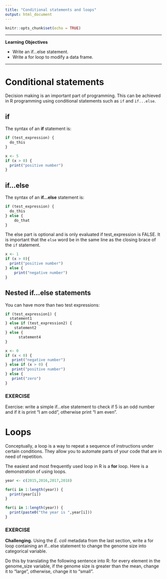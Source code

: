 ```yaml
---
title: "Conditional statements and loops"
output: html_document
---
```


```r
knitr::opts_chunk$set(echo = TRUE)
```

---

<div class="boxobj">
<strong>Learning Objectives</strong>

*  Write an if...else statement.
*  Write a for loop to modify a data frame.
</div>

---

# Conditional statements

Decision making is an important part of programming. This can be achieved in R programming using conditional statements such as `if` and `if...else`.

## if

The syntax of an <b>if</b> statement is:
```r
if (test_expression) {
  do_this
}
```
```r
x <- 5
if (x > 0) {
  print("positive number")
}
```

## if...else

The syntax of an <b>if...else</b> statement is:
```r
if (test_expression) {
  do_this
} else {
    do_that
}
```
The else part is optional and is only evaluated if test_expression is FALSE. It is important that the `else` word be in the same line as the closing brace of the `if` statement.

```  r
x <- 1
if (x > 0){
  print("positive number")
} else {
    print("negative number")
}
```

## Nested if...else statements

You can have more than two test expressions:
```r
if (test_expression1) { 
  statement1
} else if (test_expression2) {
    statement2
} else {
      statement4
}
```
```r
x <- 0
if (x < 0) {
   print("negative number")
} else if (x > 0) {
   print("positive number")
} else {
   print("zero")
}  
```

<div class="box">
### EXERCISE
Exercise: write a simple if...else statement to check if 5 is an odd number and if it is print "I am odd", otherwise print "I am even".
</div>

<!-- Solution -->
<!-- x <- 5 -->
<!-- if ((x %% 2) != 0) { -->
<!--   print("I am odd") -->
<!-- } else { -->
<!--   print("I am even") -->
<!-- } -->

# Loops

Conceptually, a loop is a way to repeat a sequence of instructions under certain conditions. They allow you to automate parts of your code that are in need of repetition.

The easiest and most frequently used loop in R is a <b>for</b> loop. Here is a demonstration of using loops.

```r
year <- c(2015,2016,2017,2018)

for(i in 1:length(year)) {
  print(year[i])
}

for(i in 1:length(year)) {
  print(paste0("the year is ",year[i]))
}
```

<div class="box">
### EXERCISE
**Challenging.** Using the *E. coli* metadata from the last section, write a for loop containing an if...else statement to change the genome size into categorical variable. 

Do this by translating the following sentence into R: for every element in the genome_size variable, if the genome size is greater than the mean, change it to "large", otherwise, change it to "small".
</div>

<!-- # First make a copy of the data frame -->
<!-- md2 <- metadata -->
<!-- mm <- mean(md2$genome_size) -->
<!-- for (i in 1:length(md2$genome_size)) { -->
<!--   if (md2[i,7] > mm) { -->
<!--     md2[i,7] <- "large" -->
<!--   } else { -->
<!--     md2[i,7] <- "small" -->
<!--   } -->
<!-- }   -->
  


